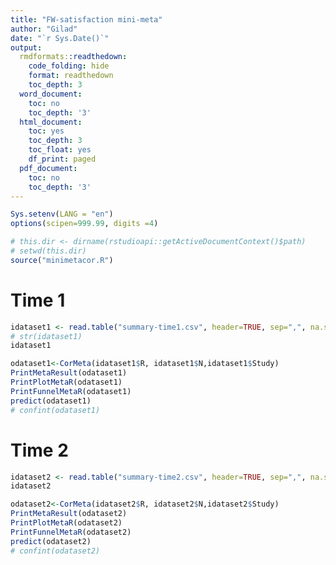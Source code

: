 ---
title: "FW-satisfaction mini-meta"
author: "Gilad"
date: "`r Sys.Date()`"
output:
  rmdformats::readthedown:
    code_folding: hide
    format: readthedown
    toc_depth: 3
  word_document:
    toc: no
    toc_depth: '3'
  html_document:
    toc: yes
    toc_depth: 3
    toc_float: yes
    df_print: paged
  pdf_document:
    toc: no
    toc_depth: '3'
---

```{r setup, include=FALSE}
Sys.setenv(LANG = "en")
options(scipen=999.99, digits =4)

# this.dir <- dirname(rstudioapi::getActiveDocumentContext()$path)
# setwd(this.dir)
source("minimetacor.R")
```

# Time 1

```{r}
idataset1 <- read.table("summary-time1.csv", header=TRUE, sep=",", na.strings="NA", dec=".", strip.white=TRUE)
# str(idataset1)
idataset1

odataset1<-CorMeta(idataset1$R, idataset1$N,idataset1$Study)
PrintMetaResult(odataset1)
PrintPlotMetaR(odataset1)
PrintFunnelMetaR(odataset1)
predict(odataset1)
# confint(odataset1)
```


# Time 2

```{r}
idataset2 <- read.table("summary-time2.csv", header=TRUE, sep=",", na.strings="NA", dec=".", strip.white=TRUE)
idataset2

odataset2<-CorMeta(idataset2$R, idataset2$N,idataset2$Study)
PrintMetaResult(odataset2)
PrintPlotMetaR(odataset2)
PrintFunnelMetaR(odataset2)
predict(odataset2)
# confint(odataset2)
```

